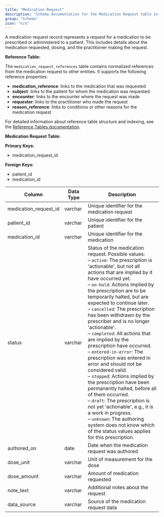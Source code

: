 ```yaml
---
title: "Medication Request"
description: "Schema documentation for the Medication Request table in the Metriport data model"
group: "Schema"
icon: "n/a"
---
```


A medication request record represents a request for a medication to be prescribed or administered to a patient. This includes details about the medication requested, dosing, and the practitioner making the request.

**Reference Table:**

The `medication_request_references` table contains normalized references from the medication request to other entities. It supports the following reference properties:
* **medication_reference**: links to the medication that was requested
* **subject**: links to the patient for whom the medication was requested
* **encounter**: links to the encounter where the request was made
* **requester**: links to the practitioner who made the request
* **reason_reference**: links to conditions or other reasons for the medication request

For detailed information about reference table structure and indexing, see the [Reference Tables documentation](/medical-api/handling-data/schema/reference-tables).

**Medication Request Table:**

**Primary Keys:**
* medication_request_id

**Foreign Keys:**
* patient_id
* medication_id

| Column | Data Type | Description |
| ------ | --------- | ----------- |
| medication_request_id | varchar | Unique identifier for the medication request |
| patient_id | varchar | Unique identifier for the patient |
| medication_id | varchar | Unique identifier for the medication |
| status | varchar | Status of the medication request. Possible values:<br/>– <code>active</code>: The prescription is 'actionable', but not all actions that are implied by it have occurred yet.<br/>– <code>on-hold</code>: Actions implied by the prescription are to be temporarily halted, but are expected to continue later.<br/>– <code>cancelled</code>: The prescription has been withdrawn by the prescriber and is no longer 'actionable'.<br/>– <code>completed</code>: All actions that are implied by the prescription have occurred.<br/>– <code>entered-in-error</code>: The prescription was entered in error and should not be considered valid.<br/>– <code>stopped</code>: Actions implied by the prescription have been permanently halted, before all of them occurred.<br/>– <code>draft</code>: The prescription is not yet 'actionable', e.g., it is a work in progress.<br/>– <code>unknown</code>: The authoring system does not know which of the status values applies for this prescription. |
| authored_on | date | Date when the medication request was authored |
| dose_unit | varchar | Unit of measurement for the dose |
| dose_amount | varchar | Amount of medication requested |
| note_text | varchar | Additional notes about the request |
| data_source | varchar | Source of the medication request data |
